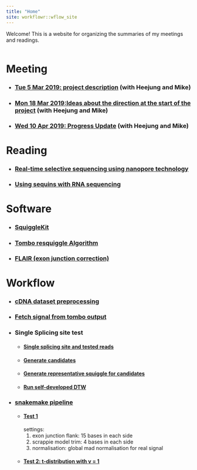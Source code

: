 ```yaml
---
title: "Home"
site: workflowr::wflow_site
---
```


Welcome! This is a website for organizing the summaries of my meetings and readings.

<style>
.column-left{
  float: left;
  width: 100%;
  text-align: left;
}
.column-center{
  display: inline-block;
  width: 100%;
  text-align: center;
}
.column-right{
  float: right;
  width: 20%;
  text-align: right;
}
</style>



<div class="column-left">
# Meeting
* ### [Tue 5 Mar 2019: project description](5_Mar_with_HJ_and_MK_.html) (with Heejung and Mike)
* ### [Mon 18 Mar 2019:Ideas about the direction at the start of the project](18_Mar_with_HJ_and_MK.html) (with Heejung and Mike)
* ### [Wed 10 Apr 2019: Progress Update](10_Apr_Meeting_Summary.html) (with Heejung and Mike)

# Reading
* ### [Real-time selective sequencing using nanopore technology](Matthew_2016.html)
* ### [Using sequins with RNA sequencing](Using_sequins_with_RNA_sequencing.html)

# Software
* ### [SquiggleKit](SquiggleKit.html)
* ### [Tombo resquiggle Algorithm](Tombo_resquiggle.html)
* ### [FLAIR (exon junction correction)](FLAIR.html)

# Workflow
* ### [cDNA dataset preprocessing](cDNA_data_preprocessing.html)
* ### [Fetch signal from tombo output](fetch_single_from_tombo.html)
* ### Single Splicing site test
  * #### [Single splicing site and tested reads](cDNA_R1_102_1.html)
  * #### [Generate candidates](candidate_generator.html)
  * #### [Generate representative squiggle for candidates](get_representative_squiggle.html)
  * #### [Run self-developed DTW](self_developed_DTW.html)
* ### [snakemake pipeline](snakemake_pipline.html)
  * #### [Test 1](f15_t4_mad_norm.html)
    settings:
      1. exon junction flank: 15 bases in each side
      2. scrappie model trim: 4 bases in each side
      3. normalisation: global mad normalisation for real signal
  * #### [Test 2: t-distribution with v = 1](f15_t4_t_likelihood.html)
      


</div>

```r
* #### [Inaccurate transcript checking](inaccurate_transcript_checking.html)
  
```

